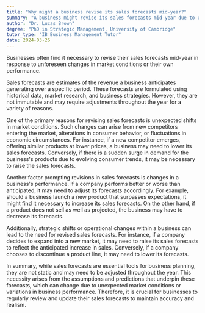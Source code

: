```yaml
---
title: "Why might a business revise its sales forecasts mid-year?"
summary: "A business might revise its sales forecasts mid-year due to unexpected changes in market conditions or business performance."
author: "Dr. Lucas Brown"
degree: "PhD in Strategic Management, University of Cambridge"
tutor_type: "IB Business Management Tutor"
date: 2024-03-26
---
```


Businesses often find it necessary to revise their sales forecasts mid-year in response to unforeseen changes in market conditions or their own performance.

Sales forecasts are estimates of the revenue a business anticipates generating over a specific period. These forecasts are formulated using historical data, market research, and business strategies. However, they are not immutable and may require adjustments throughout the year for a variety of reasons.

One of the primary reasons for revising sales forecasts is unexpected shifts in market conditions. Such changes can arise from new competitors entering the market, alterations in consumer behavior, or fluctuations in economic circumstances. For instance, if a new competitor emerges, offering similar products at lower prices, a business may need to lower its sales forecasts. Conversely, if there is a sudden surge in demand for the business's products due to evolving consumer trends, it may be necessary to raise the sales forecasts.

Another factor prompting revisions in sales forecasts is changes in a business's performance. If a company performs better or worse than anticipated, it may need to adjust its forecasts accordingly. For example, should a business launch a new product that surpasses expectations, it might find it necessary to increase its sales forecasts. On the other hand, if a product does not sell as well as projected, the business may have to decrease its forecasts.

Additionally, strategic shifts or operational changes within a business can lead to the need for revised sales forecasts. For instance, if a company decides to expand into a new market, it may need to raise its sales forecasts to reflect the anticipated increase in sales. Conversely, if a company chooses to discontinue a product line, it may need to lower its forecasts.

In summary, while sales forecasts are essential tools for business planning, they are not static and may need to be adjusted throughout the year. This necessity arises from the assumptions and predictions that underpin these forecasts, which can change due to unexpected market conditions or variations in business performance. Therefore, it is crucial for businesses to regularly review and update their sales forecasts to maintain accuracy and realism.
    